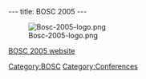 ---
title: BOSC 2005
---

[[Image:Bosc-2005-logo.png]]

[http://open-bio.org/bosc2005 BOSC 2005 website]
[[Category:BOSC]] [[Category:Conferences]]